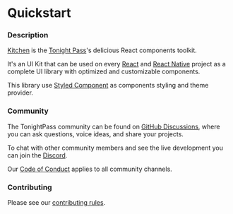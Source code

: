 # Quickstart

### Description

[Kitchen](https://github.com/tonightpass/kitchen) is the [Tonight Pass](https://tonightpass.com)'s delicious React components toolkit.

It's an UI Kit that can be used on every [React](https://reactjs.org) and [React Native](https://reactnative.dev/) project as a complete UI library with optimized and customizable components.

This library use [Styled Component](https://styled-components.com/) as components styling and theme provider.

### Community

The TonightPass community can be found on [GitHub Discussions](https://github.com/tonightpass/discussions), where you can ask questions, voice ideas, and share your projects.

To chat with other community members and see the live development you can join the [Discord](https://discord.gg/VvvAkPqQ98).

Our [Code of Conduct](/contributing/code-of-conduct) applies to all community channels.

### Contributing

Please see our [contributing rules](/contributing/introduction).